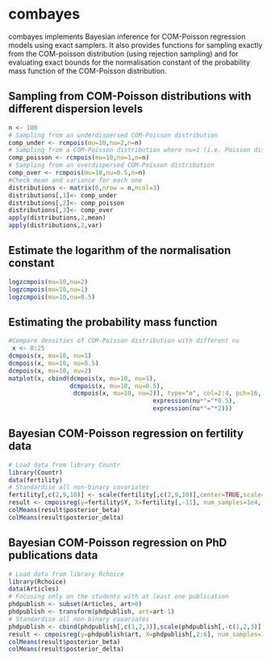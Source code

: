 combayes
========

combayes implements Bayesian inference for COM-Poisson regression models using exact samplers. It also provides functions for sampling exactly from the COM-poisson distribution (using rejection sampling) and for evaluating exact bounds for the normalisation constant of the probability mass function of the COM-Poisson distribution.


Sampling from COM-Poisson distributions with different dispersion levels
---------------------
```r
n <- 100
# Sampling from an underdispersed COM-Poisson distribution
comp_under <- rcmpois(mu=10,nu=2,n=n)
# Sampling from a COM-Poisson distribution where nu=1 (i.e. Poisson distribution)
comp_poisson <- rcmpois(mu=10,nu=1,n=n)
# Sampling from an overdispersed COM-Poisson distribution
comp_over <- rcmpois(mu=10,nu=0.5,n=n)
#Check mean and variance for each one
distributions <- matrix(0,nrow = n,ncol=3)
distributions[,1]<- comp_under
distributions[,2]<- comp_poisson 
distributions[,3]<- comp_over
apply(distributions,2,mean)
apply(distributions,2,var)
```

Estimate the logarithm of the normalisation constant 
----------------
```r
logzcmpois(mu=10,nu=2)
logzcmpois(mu=10,nu=1)
logzcmpois(mu=10,nu=0.5)
```

Estimating the probability mass function 
-----------------------
```r
#Compare densities of COM-Poisson distribution with different nu
 x <- 0:25
dcmpois(x, mu=10, nu=1)
dcmpois(x, mu=10, nu=0.5)
dcmpois(x, mu=10, nu=2)
matplot(x, cbind(dcmpois(x, mu=10, nu=1),
                 dcmpois(x, mu=10, nu=0.5),
                  dcmpois(x, mu=10, nu=2)), type="o", col=2:4, pch=16, ylab="p.m.f.") legend("topright", col=2:4, lty=1:3, c(expression(nu*"="*1),
                                        expression(nu*"="*0.5),
                                        expression(nu*"="*2)))
```



Bayesian COM-Poisson regression on fertility data
-----------------

```r
# Load data from library Countr
library(Countr)
data(fertility)
# Standardise all non-binary covariates
fertility[,c(2,9,10)] <- scale(fertility[,c(2,9,10)],center=TRUE,scale=TRUE)
result <- cmpoisreg(y=fertility$Y, X=fertility[,-11], num_samples=1e4, burnin=1e3)
colMeans(result$posterior_beta)
colMeans(result$posterior_delta)
```

Bayesian COM-Poisson regression on PhD publications data 
----------------

```r
# Load data from library Rchoice
library(Rchoice)
data(Articles)
# Focusing only on the students with at least one publication
phdpublish <- subset(Articles, art>0)
phdpublish <- transform(phdpublish, art=art-1)
# Standardise all non-binary covariates
phdpublish <- cbind(phdpublish[,c(1,2,3)],scale(phdpublish[,-c(1,2,3)],center=TRUE,scale=TRUE))
result <- cmpoisreg(y=phdpublish$art, X=phdpublish[,2:6], num_samples=1e4, burnin=1e3,prior_var_beta=diag(6),prior_var_delta=diag(6))
colMeans(result$posterior_beta)
colMeans(result$posterior_delta)
```

